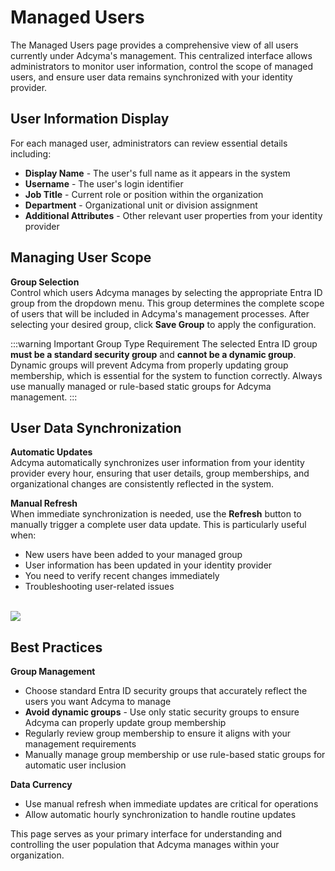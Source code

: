 # Managed Users

The Managed Users page provides a comprehensive view of all users currently under Adcyma's management. This centralized interface allows administrators to monitor user information, control the scope of managed users, and ensure user data remains synchronized with your identity provider.

## User Information Display

For each managed user, administrators can review essential details including:

- **Display Name** - The user's full name as it appears in the system
- **Username** - The user's login identifier
- **Job Title** - Current role or position within the organization
- **Department** - Organizational unit or division assignment
- **Additional Attributes** - Other relevant user properties from your identity provider

## Managing User Scope

**Group Selection**  
Control which users Adcyma manages by selecting the appropriate Entra ID group from the dropdown menu. This group determines the complete scope of users that will be included in Adcyma's management processes. After selecting your desired group, click **Save Group** to apply the configuration.

:::warning Important Group Type Requirement
The selected Entra ID group **must be a standard security group** and **cannot be a dynamic group**. Dynamic groups will prevent Adcyma from properly updating group membership, which is essential for the system to function correctly. Always use manually managed or rule-based static groups for Adcyma management.
:::

## User Data Synchronization

**Automatic Updates**  
Adcyma automatically synchronizes user information from your identity provider every hour, ensuring that user details, group memberships, and organizational changes are consistently reflected in the system.

**Manual Refresh**  
When immediate synchronization is needed, use the **Refresh** button to manually trigger a complete user data update. This is particularly useful when:
- New users have been added to your managed group
- User information has been updated in your identity provider
- You need to verify recent changes immediately
- Troubleshooting user-related issues

<br/>
<img src="/img/ManagedUsers.webp" style={{ maxWidth: '1400px', height: 'auto', border: '2px solid black', borderRadius: '5px' }} />

## Best Practices

**Group Management**  
- Choose standard Entra ID security groups that accurately reflect the users you want Adcyma to manage
- **Avoid dynamic groups** - Use only static security groups to ensure Adcyma can properly update group membership
- Regularly review group membership to ensure it aligns with your management requirements
- Manually manage group membership or use rule-based static groups for automatic user inclusion

**Data Currency**  
- Use manual refresh when immediate updates are critical for operations
- Allow automatic hourly synchronization to handle routine updates

This page serves as your primary interface for understanding and controlling the user population that Adcyma manages within your organization.
